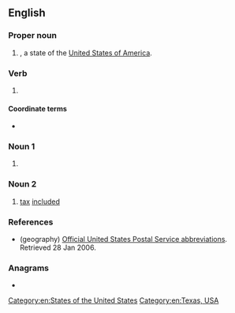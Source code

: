 {{also|tx}}
==English==
{{wikipedia}}

===Proper noun===
{{en-proper noun}}

# {{abbreviation of|Texas|lang=en|nodot=1}}, a state of the [[United States of America]].

===Verb===
{{en-verb|es}}

# {{lb|en|electronics}} {{abbreviation of|lang=en|transmit}}

====Coordinate terms====
* {{sense|transmit}} {{l|en|RX}} {{gloss|[[receive]]}}

===Noun 1===
{{en-noun}}

# {{abbreviation of|lang=en|transmitter}}

===Noun 2===
{{en-noun|?}}

# {{lb|en|Taiwan|of purchase prices}} [[tax]] [[included]] {{n-g|(found on receipts)}}

===References===
* (geography) [https://web.archive.org/web/20070225150423/http://www.usps.com/ncsc/lookups/abbreviations.html Official United States Postal Service abbreviations]. Retrieved 28 Jan 2006.

===Anagrams===
* {{anagrams|en|a=tx|XT}}

[[Category:en:States of the United States]]
[[Category:en:Texas, USA]]